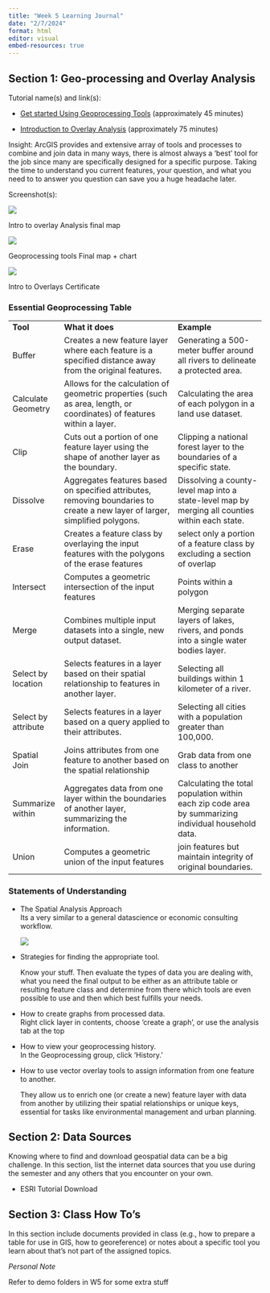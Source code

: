 ```yaml
---
title: "Week 5 Learning Journal"
date: "2/7/2024"
format: html
editor: visual
embed-resources: true
---
```


## Section 1: Geo-processing and Overlay Analysis

Tutorial name(s) and link(s):

-   [Get started Using Geoprocessing Tools](https://pro.arcgis.com/en/pro-app/get-started/use-geoprocessing-tools.htm) (approximately 45 minutes)

-   [Introduction to Overlay Analysis](https://www.esri.com/training/catalog/5f98b45242708d58e8ca7587/introduction-to-overlay-analysis/) (approximately 75 minutes)

Insight: ArcGIS provides and extensive array of tools and processes to combine and join data in many ways, there is almost always a 'best' tool for the job since many are specifically designed for a specific purpose. Taking the time to understand you current features, your question, and what you need to to answer you question can save you a huge headache later.

Screenshot(s):

![](images/overlays.png)

Intro to overlay Analysis final map

![](images/UseGeoTools.png)

Geoprocessing tools Final map + chart

![](images/cert.png)

Intro to Overlays Certificate

### Essential Geoprocessing Table

|                     |                                                                                                                              |                                                                                                      |
|---------------|--------------------------------|-------------------------|
| **Tool**            | **What it does**                                                                                                             | **Example**                                                                                          |
| Buffer              | Creates a new feature layer where each feature is a specified distance away from the original features.                      | Generating a 500-meter buffer around all rivers to delineate a protected area.                       |
| Calculate Geometry  | Allows for the calculation of geometric properties (such as area, length, or coordinates) of features within a layer.        | Calculating the area of each polygon in a land use dataset.                                          |
| Clip                | Cuts out a portion of one feature layer using the shape of another layer as the boundary.                                    | Clipping a national forest layer to the boundaries of a specific state.                              |
| Dissolve            | Aggregates features based on specified attributes, removing boundaries to create a new layer of larger, simplified polygons. | Dissolving a county-level map into a state-level map by merging all counties within each state.      |
| Erase               | Creates a feature class by overlaying the input features with the polygons of the erase features                             | select only a portion of a feature class by excluding a section of overlap                           |
| Intersect           | Computes a geometric intersection of the input features                                                                      | Points within a polygon                                                                              |
| Merge               | Combines multiple input datasets into a single, new output dataset.                                                          | Merging separate layers of lakes, rivers, and ponds into a single water bodies layer.                |
| Select by location  | Selects features in a layer based on their spatial relationship to features in another layer.                                | Selecting all buildings within 1 kilometer of a river.                                               |
| Select by attribute | Selects features in a layer based on a query applied to their attributes.                                                    | Selecting all cities with a population greater than 100,000.                                         |
| Spatial Join        | Joins attributes from one feature to another based on the spatial relationship                                               | Grab data from one class to another                                                                  |
| Summarize within    | Aggregates data from one layer within the boundaries of another layer, summarizing the information.                          | Calculating the total population within each zip code area by summarizing individual household data. |
| Union               | Computes a geometric union of the input features                                                                             | join features but maintain integrity of original boundaries.                                         |

### Statements of Understanding

-   The Spatial Analysis Approach\
    Its a very similar to a general datascience or economic consulting workflow.

    ![](images/SpatialAnalysisWorkflow_Steps1and3.png)

-   Strategies for finding the appropriate tool.

    Know your stuff. Then evaluate the types of data you are dealing with, what you need the final output to be either as an attribute table or resulting feature class and determine from there which tools are even possible to use and then which best fulfills your needs.

-   How to create graphs from processed data.\
    Right click layer in contents, choose 'create a graph', or use the analysis tab at the top

-   How to view your geoprocessing history.\
    In the Geoprocessing group, click 'History.'

-   How to use vector overlay tools to assign information from one feature to another.

    They allow us to enrich one (or create a new) feature layer with data from another by utilizing their spatial relationships or unique keys, essential for tasks like environmental management and urban planning.

## Section 2: Data Sources

Knowing where to find and download geospatial data can be a big challenge. In this section, list the internet data sources that you use during the semester and any others that you encounter on your own.

-   ESRI Tutorial Download

## Section 3: Class How To's

In this section include documents provided in class (e.g., how to prepare a table for use in GIS, how to georeference) or notes about a specific tool you learn about that's not part of the assigned topics.

*Personal Note*

Refer to demo folders in W5 for some extra stuff
